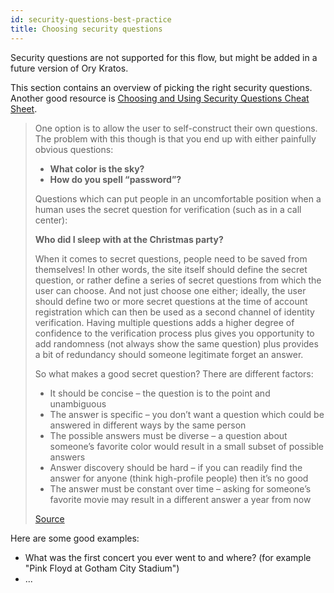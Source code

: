 ```yaml
---
id: security-questions-best-practice
title: Choosing security questions
---
```


Security questions are not supported for this flow, but might be added in a future version of Ory Kratos.

This section contains an overview of picking the right security questions. Another good resource is
[Choosing and Using Security Questions Cheat Sheet](https://cheatsheetseries.owasp.org/cheatsheets/Choosing_and_Using_Security_Questions_Cheat_Sheet.html).

> One option is to allow the user to self-construct their own questions. The problem with this though is that you end up with
> either painfully obvious questions:
>
> - **What color is the sky?**
> - **How do you spell “password”?**
>
> Questions which can put people in an uncomfortable position when a human uses the secret question for verification (such as in a
> call center):
>
> **Who did I sleep with at the Christmas party?**
>
> When it comes to secret questions, people need to be saved from themselves! In other words, the site itself should define the
> secret question, or rather define a series of secret questions from which the user can choose. And not just choose one either;
> ideally, the user should define two or more secret questions at the time of account registration which can then be used as a
> second channel of identity verification. Having multiple questions adds a higher degree of confidence to the verification
> process plus gives you opportunity to add randomness (not always show the same question) plus provides a bit of redundancy
> should someone legitimate forget an answer.
>
> So what makes a good secret question? There are different factors:
>
> - It should be concise – the question is to the point and unambiguous
> - The answer is specific – you don’t want a question which could be answered in different ways by the same person
> - The possible answers must be diverse – a question about someone’s favorite color would result in a small subset of possible
>   answers
> - Answer discovery should be hard – if you can readily find the answer for anyone (think high-profile people) then it’s no good
> - The answer must be constant over time – asking for someone’s favorite movie may result in a different answer a year from now
>
> [Source](https://www.troyhunt.com/everything-you-ever-wanted-to-know/)

Here are some good examples:

- What was the first concert you ever went to and where? (for example "Pink Floyd at Gotham City Stadium")
- ...
